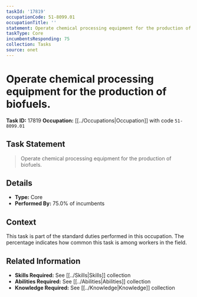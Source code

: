 ```yaml
---
taskId: '17819'
occupationCode: 51-8099.01
occupationTitle: ''
statement: Operate chemical processing equipment for the production of biofuels.
taskType: Core
incumbentsResponding: 75
collection: Tasks
source: onet
---
```

# Operate chemical processing equipment for the production of biofuels.

**Task ID:** 17819
**Occupation:** [[../Occupations|Occupation]] with code `51-8099.01`

## Task Statement

> Operate chemical processing equipment for the production of biofuels.

## Details

- **Type:** Core
- **Performed By:** 75.0% of incumbents

## Context

This task is part of the standard duties performed in this occupation. The percentage indicates how common this task is among workers in the field.

## Related Information

- **Skills Required:** See [[../Skills|Skills]] collection
- **Abilities Required:** See [[../Abilities|Abilities]] collection
- **Knowledge Required:** See [[../Knowledge|Knowledge]] collection
